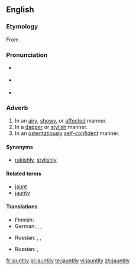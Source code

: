 ==English==

===Etymology===
From {{suffix|jaunty|ly}}.

===Pronunciation===
* {{a|UK}} {{IPA|/ˈdʒɔːn.tɪ.li/}}
* {{a|US}} {{IPA|/ˈdʒɑn.tɪ.li/|/ˈdʒɔn.tɪ.li/}}
* {{audio|en-us-jauntily.ogg|Audio (US)}}

===Adverb===
{{en-adv}}

# In an [[airy]], [[showy]], or [[affected]] manner.
# In a [[dapper]] or [[stylish]] manner.
# In an [[ostentatiously]] [[self-confident]] manner.

====Synonyms====
* {{sense|in a dapper or stylish manner}} [[rakishly]], [[stylishly]]

====Related terms====
* [[jaunt]]
* [[jaunty]]

====Translations====
{{trans-top|in an airy, showy, or affected manner}}
* Finnish: {{t-|fi|hilpeästi}}
* German: {{t+|de|unbeschwert}}, {{t+|de|munter}}, {{t+|de|fröhlich}}
{{trans-mid}}
* Russian: {{t+|ru|весело}}, {{t|ru|беспечно}}, {{t|ru|легкомысленно}}
{{trans-bottom}}

{{trans-top|in a dapper or stylish manner}}
* Russian: {{t|ru|небрежно}}, {{t|ru|с небрежным изяществом}}
{{trans-mid}}
{{trans-bottom}}

{{trans-top|in an ostentatiously self-confident manner}}
{{trans-mid}}
{{trans-bottom}}

[[fr:jauntily]]
[[pl:jauntily]]
[[te:jauntily]]
[[vi:jauntily]]
[[zh:jauntily]]